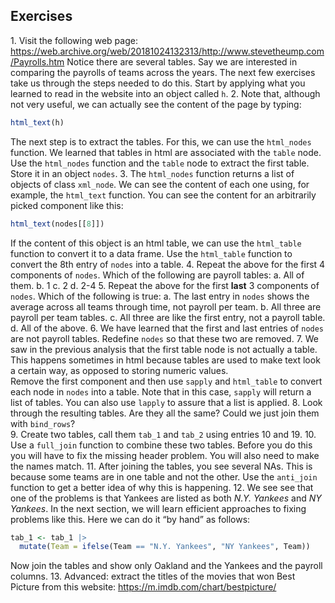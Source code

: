 ## Exercises 
1\. Visit the following web page: [https://web.archive.org/web/20181024132313/http://www.stevetheump.com/Payrolls.htm](https://web.archive.org/web/20181024132313/http://www.stevetheump.com/Payrolls.htm) 
Notice there are several tables. Say we are interested in comparing the payrolls of teams across the years. The next few exercises take us through the steps needed to do this. 
Start by applying what you learned to read in the website into an object called `h`. 
2\. Note that, although not very useful, we can actually see the content of the page by typing: 
```{r, eval = FALSE} 
html_text(h) 
``` 
The next step is to extract the tables. For this, we can use the `html_nodes` function. We learned that tables in html are associated with the `table` node.  Use the `html_nodes` function and the `table` node to extract the first table. Store it in an object `nodes`. 
3\. The `html_nodes` function returns a list of objects of class `xml_node`. We can see the content of each one using, for example, the `html_text` function. You can see the content for an arbitrarily picked component like this: 
```{r, eval = FALSE} 
html_text(nodes[[8]]) 
``` 
If the content of this object is an html table, we can use the `html_table` function to convert it to a data frame. Use the `html_table` function to convert the 8th entry of `nodes` into a table. 
4\. Repeat the above for the first 4 components of `nodes`. Which of the following are payroll tables: 
a. All of them. 
b. 1 
c. 2 
d. 2-4 
5\. Repeat the above for the first __last__ 3 components of `nodes`. Which of the following is true: 
a. The last entry in `nodes` shows the average across all teams through time, not payroll per team. 
b. All three are payroll per team tables. 
c. All three are like the first entry, not a payroll table. 
d. All of the above. 
6\. We have learned that the first and last entries of `nodes` are not payroll tables. Redefine `nodes` so that these two are removed. 
7\. We saw in the previous analysis that the first table node is not actually a table. This happens sometimes in html because tables are used to make text look a certain way, as opposed to storing numeric values.  
Remove the first component and then use `sapply` and `html_table` to convert each node in `nodes` into a table. Note that in this case, `sapply` will return a list of tables. You can also use `lapply` to assure that a list is applied. 
8\. Look through the resulting tables. Are they all the same? Could we just join them with `bind_rows`?  
9\. Create two tables, call them `tab_1` and `tab_2` using entries 10 and 19. 
10\. Use a `full_join` function to combine these two tables. Before you do this you will have to fix the missing header problem. You will also need to make the names match. 
11\. After joining the tables, you see several NAs. This is because some teams are in one table and not the other. Use the `anti_join` function to get a better idea of why this is happening. 
12\. We see see that one of the problems is that Yankees are listed as both _N.Y. Yankees_ and _NY Yankees_. In the next section, we will learn efficient approaches to fixing problems like this. Here we can do it "by hand" as follows: 
```{r, eval=FALSE} 
tab_1 <- tab_1 |> 
  mutate(Team = ifelse(Team == "N.Y. Yankees", "NY Yankees", Team)) 
``` 
Now join the tables and show only Oakland and the Yankees and the payroll columns. 
13\. Advanced: extract the titles of the movies that won Best Picture from this website: [https://m.imdb.com/chart/bestpicture/](https://m.imdb.com/chart/bestpicture/) 

 
